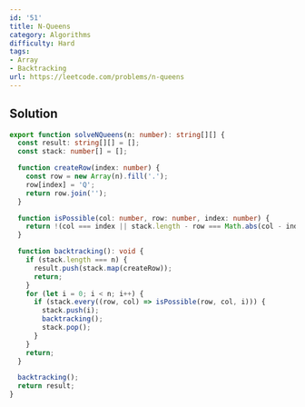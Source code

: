 ```yaml
---
id: '51'
title: N-Queens
category: Algorithms
difficulty: Hard
tags:
- Array
- Backtracking
url: https://leetcode.com/problems/n-queens
---
```


## Solution

```typescript filename="solution.ts" copy
export function solveNQueens(n: number): string[][] {
  const result: string[][] = [];
  const stack: number[] = [];

  function createRow(index: number) {
    const row = new Array(n).fill('.');
    row[index] = 'Q';
    return row.join('');
  }

  function isPossible(col: number, row: number, index: number) {
    return !(col === index || stack.length - row === Math.abs(col - index));
  }

  function backtracking(): void {
    if (stack.length === n) {
      result.push(stack.map(createRow));
      return;
    }
    for (let i = 0; i < n; i++) {
      if (stack.every((row, col) => isPossible(row, col, i))) {
        stack.push(i);
        backtracking();
        stack.pop();
      }
    }
    return;
  }

  backtracking();
  return result;
}
```

